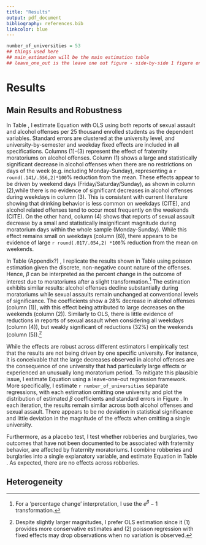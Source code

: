 ```yaml
---
title: "Results"
output: pdf_document
bibliography: references.bib
linkcolor: blue
---
```

```r
number_of_universities = 53
## things used here
## main_estimation will be the main estimation table
## leave_one_out is the leave one out figure - side-by-side 1 figure only. 
```


# Results

## Main Results and Robustness

In Table \ref{main_estimation}, I estimate Equation \ref{main_model} with OLS using both reports of sexual assault and alcohol offenses per 25 thousand enrolled students as the dependent variables. Standard errors are clustered at the university level, and university-by-semester and weekday fixed effects are included in all specifications. Columns (1)-(3) represent the effect of fraternity moratoriums  on alcohol offenses. Column (1) shows a large and statistically significant decrease in alcohol offenses when there are no restrictions on days of the week  (e.g. including Monday-Sunday), representing a `r round(.141/.556,2)*100`% reduction from the mean. These effects appear to be driven by weekend days (Friday/Saturday/Sunday), as shown in column (2),while there is no evidence of significant decreases in alcohol offenses during weekdays in column (3). This is consistent with current literature showing that drinking behavior is less common on weekdays (CITE), and alcohol related offenses tend to occur most frequently on the weekends (CITE). On the other hand, column (4) shows that reports of sexual assault decrease by a small and statistically insignificant magnitude during moratorium days within the whole sample (Monday-Sunday). While this effect remains small on weekdays (column (6)), there appears to be evidence of large `r round(.017/.054,2) *100`% reduction from the mean on weekends.

In Table (Appendix?) \ref{poisson_estimation}, I replicate the results shown in Table \ref{main_estimation} using poisson estimation given the discrete, non-negative count nature of the offenses. Hence, $\beta$ can be interpreted as the percent change in the outcome of interest due to moratoriums after a slight transformation.^[For a 'percentage change' interpretation, I use the $e^\beta-1$ transformation.] The estimation exhibits similar results: alcohol offenses decline substantially during moratoriums while sexual assaults remain unchanged at conventional levels of significance. The coefficients show a 28% decrease in alcohol offenses (column (1)), with this effect being attributed to large decreases on the weekends (column (2)). Similarly to OLS, there is little evidence of reductions in reports of sexual assault when considering all weekdays (column (4)), but weakly significant of reductions (32%) on the weekends (column (5)).^[Despite slightly larger magnitudes, I prefer OLS estimation since it (1) provides more conservative estimates and (2) poisson regression with fixed effects may drop observations when no variation is observed.]

While the effects are robust across different estimators I empirically test that the results are not being driven by one specific university. For instance, it is conceivable that the large decreases observed in alcohol offenses are the consequence of one university that had particularly large effects or experienced an unusually long moratorium period. To mitigate this plausible issue, I estimate Equation \ref{main_model} using a leave-one-out regression framework. More specifically, I estimate `r number_of_universities` separate regressions, with each estimation omitting one university and plot the distribution of estimated $\beta$ coefficients and standard errors in Figure \ref{leave_one_out}. In each iteration, the results remain similar across both alcohol offenses and sexual assault. There appears to be no deviation in statistical significance and little deviation in the magnitude of the effects when omitting a single university.

Furthermore, as a placebo test, I test whether robberies and burglaries, two outcomes that have not been documented to be associated with fraternity behavior, are affected by fraternity moratoriums. I combine robberies and burglaries into a single explanatory variable, and estimate Equation \ref{main_model} in Table \ref{robbery}. As expected, there are no effects across robberies.

## Heterogeneity



